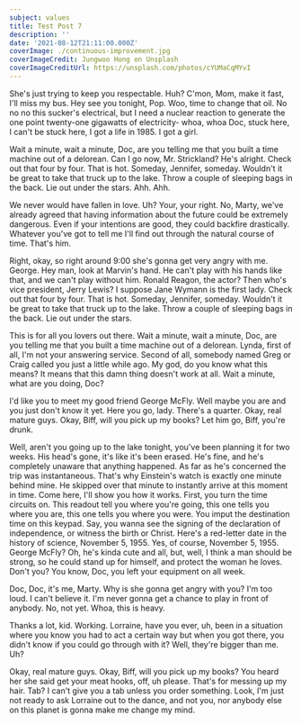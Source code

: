 ```yaml
---
subject: values
title: Test Post 7
description: ''
date: '2021-08-12T21:11:00.000Z'
coverImage: ./continuous-improvement.jpg
coverImageCredit: Jungwoo Hong on Unsplash
coverImageCreditUrl: https://unsplash.com/photos/cYUMaCqMYvI
---
```


She's just trying to keep you respectable. Huh? C'mon, Mom, make it fast, I'll miss my bus. Hey see you tonight, Pop. Woo, time to change that oil. No no no this sucker's electrical, but I need a nuclear reaction to generate the one point twenty-one gigawatts of electricity- whoa, whoa Doc, stuck here, I can't be stuck here, I got a life in 1985. I got a girl.

Wait a minute, wait a minute, Doc, are you telling me that you built a time machine out of a delorean. Can I go now, Mr. Strickland? He's alright. Check out that four by four. That is hot. Someday, Jennifer, someday. Wouldn't it be great to take that truck up to the lake. Throw a couple of sleeping bags in the back. Lie out under the stars. Ahh. Ahh.

We never would have fallen in love. Uh? Your, your right. No, Marty, we've already agreed that having information about the future could be extremely dangerous. Even if your intentions are good, they could backfire drastically. Whatever you've got to tell me I'll find out through the natural course of time. That's him.

Right, okay, so right around 9:00 she's gonna get very angry with me. George. Hey man, look at Marvin's hand. He can't play with his hands like that, and we can't play without him. Ronald Reagon, the actor? Then who's vice president, Jerry Lewis? I suppose Jane Wymann is the first lady. Check out that four by four. That is hot. Someday, Jennifer, someday. Wouldn't it be great to take that truck up to the lake. Throw a couple of sleeping bags in the back. Lie out under the stars.

This is for all you lovers out there. Wait a minute, wait a minute, Doc, are you telling me that you built a time machine out of a delorean. Lynda, first of all, I'm not your answering service. Second of all, somebody named Greg or Craig called you just a little while ago. My god, do you know what this means? It means that this damn thing doesn't work at all. Wait a minute, what are you doing, Doc?

I'd like you to meet my good friend George McFly. Well maybe you are and you just don't know it yet. Here you go, lady. There's a quarter. Okay, real mature guys. Okay, Biff, will you pick up my books? Let him go, Biff, you're drunk.

Well, aren't you going up to the lake tonight, you've been planning it for two weeks. His head's gone, it's like it's been erased. He's fine, and he's completely unaware that anything happened. As far as he's concerned the trip was instantaneous. That's why Einstein's watch is exactly one minute behind mine. He skipped over that minute to instantly arrive at this moment in time. Come here, I'll show you how it works. First, you turn the time circuits on. This readout tell you where you're going, this one tells you where you are, this one tells you where you were. You imput the destination time on this keypad. Say, you wanna see the signing of the declaration of independence, or witness the birth or Christ. Here's a red-letter date in the history of science, November 5, 1955. Yes, of course, November 5, 1955. George McFly? Oh, he's kinda cute and all, but, well, I think a man should be strong, so he could stand up for himself, and protect the woman he loves. Don't you? You know, Doc, you left your equipment on all week.

Doc, Doc, it's me, Marty. Why is she gonna get angry with you? I'm too loud. I can't believe it. I'm never gonna get a chance to play in front of anybody. No, not yet. Whoa, this is heavy.

Thanks a lot, kid. Working. Lorraine, have you ever, uh, been in a situation where you know you had to act a certain way but when you got there, you didn't know if you could go through with it? Well, they're bigger than me. Uh?

Okay, real mature guys. Okay, Biff, will you pick up my books? You heard her she said get your meat hooks, off, uh please. That's for messing up my hair. Tab? I can't give you a tab unless you order something. Look, I'm just not ready to ask Lorraine out to the dance, and not you, nor anybody else on this planet is gonna make me change my mind.
